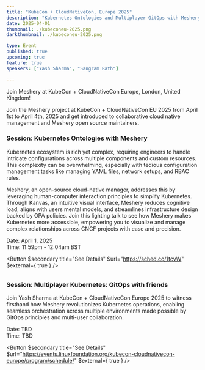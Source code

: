```yaml
---
title: "KubeCon + CloudNativeCon, Europe 2025"
description: "Kubernetes Ontologies and Multiplayer GitOps with Meshery"
date: 2025-04-01
thumbnail: ./kubeconeu-2025.png
darkthumbnail: ./kubeconeu-2025.png

type: Event
published: true
upcoming: true
feature: true
speakers: ["Yash Sharma", "Sangram Rath"]

---
```


Join Meshery at KubeCon + CloudNativeCon Europe, London, United Kingdom!


<p>
Join the Meshery project at KubeCon + CloudNativeCon EU 2025 from April 1st to April 4th, 2025 and get introduced to collaborative cloud native management and Meshery open source maintainers.
</p>

### Session: Kubernetes Ontologies with Meshery

<p>
Kubernetes ecosystem is rich yet complex, requiring engineers to handle intricate configurations across multiple components and custom resources. This complexity can be overwhelming, especially with tedious configuration management tasks like managing YAML files, network setups, and RBAC rules. 

Meshery, an open-source cloud-native manager, addresses this by leveraging human-computer interaction principles to simplify Kubernetes. Through Kanvas, an intuitive visual interface, Meshery reduces cognitive load, aligns with users mental models, and streamlines infrastructure design backed by OPA policies. Join this lighting talk to see how Meshery makes Kubernetes more accessible, empowering you to visualize and manage complex relationships across CNCF projects with ease and precision. 

</p>

<div class="flex-row" style="margin-bottom: 2rem;">
  <p>
    Date: April 1, 2025<br />
    Time: 11:59pm - 12:04am BST
  </p>

  <Button $secondary title="See Details" $url="https://sched.co/1tcvW" $external={ true } />
</div>

### Session: Multiplayer Kubernetes: GitOps with friends 

<p>
Join Yash Sharma at KubeCon + CloudNativeCon Europe 2025 to witness firsthand how Meshery revolutionizes Kubernetes operations, enabling seamless orchestration across multiple environments made possible by GitOps principles and multi-user collaboration.
</p>

<div class="flex-row" style="margin-bottom: 2rem;">
  <p>
    Date: TBD <br />
    Time: TBD
  </p>

  <Button $secondary title="See Details" $url="https://events.linuxfoundation.org/kubecon-cloudnativecon-europe/program/schedule/" $external={ true } />
</div>



